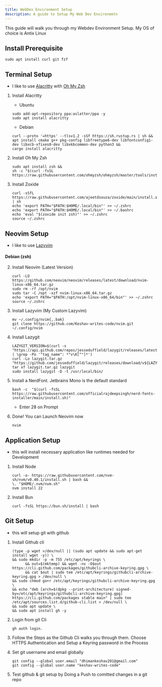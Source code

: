 ```yaml
---
title: WebDev Environment Setup
description: A guide to Setup My Web Dev Environemtn
---
```


This guide will walk you through my Webdev Environment Setup.
My OS of choice is Antix Linux

## Install Prerequisite
```shell
sudo apt install curl git fzf
```

## Terminal Setup
- I like to use [Alacritty](https://alacritty.org/) with [Oh My Zsh](https://ohmyz.sh/)

<Steps>

  1. Install Alacritty
      - Ubuntu
      ```shell
      sudo add-apt-repository ppa:aslatter/ppa -y
      sudo apt install alacritty
      ```
      - Debian
      ```shell
      curl --proto '=https' --tlsv1.2 -sSf https://sh.rustup.rs | sh &&
      apt install cmake g++ pkg-config libfreetype6-dev libfontconfig1-dev libxcb-xfixes0-dev libxkbcommon-dev python3 &&
      cargo install alacritty
      ```
  2. Install Oh My Zsh

      ```shell
      sudo apt install zsh &&
      sh -c "$(curl -fsSL https://raw.githubusercontent.com/ohmyzsh/ohmyzsh/master/tools/install.sh)"
      ```
  3. Install Zoxide

      ```shell
      curl -sSfL https://raw.githubusercontent.com/ajeetdsouza/zoxide/main/install.sh | sh
      echo 'export PATH="$PATH:$HOME/.local/bin"' >> ~/.zshrc
      echo 'export PATH="$PATH:$HOME/.local/bin"' >> ~/.bashrc
      echo 'eval "$(zoxide init zsh)"' >> ~/.zshrc
      source ~/.zshrc
      ```
</Steps>

## Neovim Setup

- I like to use [Lazyvim](https://www.lazyvim.org/) 
#### Debian (zsh)
<Steps>

  2. Install Neovim (Latest Version)

      ```shell
      curl -LO https://github.com/neovim/neovim/releases/latest/download/nvim-linux-x86_64.tar.gz
      sudo rm -rf /opt/nvim
      sudo tar -C /opt -xzf nvim-linux-x86_64.tar.gz
      echo 'export PATH="$PATH:/opt/nvim-linux-x86_64/bin"' >> ~/.zshrc
      source ~/.zshrc
      ```
  3. Install Lazyvim (My Custom Lazyvim)

      ```shell
      mv ~/.config/nvim{,.bak}
      git clone https://github.com/Keshav-writes-code/nvim.git ~/.config/nvim
      ```
  4. Install Lazygit 

      ```shell
      LAZYGIT_VERSION=$(curl -s "https://api.github.com/repos/jesseduffield/lazygit/releases/latest" | \grep -Po '"tag_name": *"v\K[^"]*')
      curl -Lo lazygit.tar.gz "https://github.com/jesseduffield/lazygit/releases/download/v${LAZYGIT_VERSION}/lazygit_${LAZYGIT_VERSION}_Linux_x86_64.tar.gz"
      tar xf lazygit.tar.gz lazygit
      sudo install lazygit -D -t /usr/local/bin/
      ```
  5. Install a NerdFont. Jetbrains Mono is the default standard
  
      ```shell
      bash -c  "$(curl -fsSL https://raw.githubusercontent.com/officialrajdeepsingh/nerd-fonts-installer/main/install.sh)"
      ```
      - Enter 28 on Prompt
  5. Done! You can Launch Neovim now
      ```shell
      nvim
      ```
</Steps>


## Application Setup

- this will install necessary application like runtimes needed for Development

<Steps>

  1. Install Node
      ```shell
      curl -o- https://raw.githubusercontent.com/nvm-sh/nvm/v0.40.1/install.sh | bash &&
      \. "$HOME/.nvm/nvm.sh"
      nvm install 22
      ```
  2. Install Bun

      ```shell
      curl -fsSL https://bun.sh/install | bash
      ```

</Steps>

## Git Setup

- this will setup git with github

<Steps>

  1. Install Github cli
      ```shell
      (type -p wget >/dev/null || (sudo apt update && sudo apt-get install wget -y)) \
      && sudo mkdir -p -m 755 /etc/apt/keyrings \
            && out=$(mktemp) && wget -nv -O$out https://cli.github.com/packages/githubcli-archive-keyring.gpg \
            && cat $out | sudo tee /etc/apt/keyrings/githubcli-archive-keyring.gpg > /dev/null \
      && sudo chmod go+r /etc/apt/keyrings/githubcli-archive-keyring.gpg \
      && echo "deb [arch=$(dpkg --print-architecture) signed-by=/etc/apt/keyrings/githubcli-archive-keyring.gpg] https://cli.github.com/packages stable main" | sudo tee /etc/apt/sources.list.d/github-cli.list > /dev/null \
      && sudo apt update \
      && sudo apt install gh -y
      ```
  2. Login from git Cli

      ```shell
      gh auth login.
      ```
  3. Follow the Steps as the Github Cli walks you through them. Choose HTTPS Authentication and Setup a Keyring password in the Process 
  4. Set git username and email globally
      ```shell
      git config --global user.email "dhimankeshav201@gmail.com"
      git config --global user.name "keshav-writes-code"
      ```
  5. Test github & git setup by Doing a Push to comitted changes in a git repo

</Steps>
